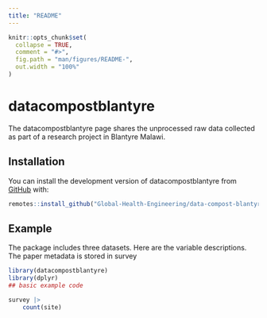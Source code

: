 ```yaml
---
title: "README"
---
```


<!-- README.md is generated from README.Rmd. Please edit that file -->

```r
knitr::opts_chunk$set(
  collapse = TRUE,
  comment = "#>",
  fig.path = "man/figures/README-",
  out.width = "100%"
)
```

# datacompostblantyre

<!-- badges: start -->
<!-- badges: end -->

The datacompostblantyre page shares the unprocessed raw data collected as part 
of a research project in Blantyre Malawi.

## Installation

You can install the development version of datacompostblantyre from [GitHub](https://github.com/) with:

``` r
remotes::install_github("Global-Health-Engineering/data-compost-blantyre-malawi")
```

## Example

The package includes three datasets. Here are the variable descriptions. The paper metadata is stored in survey

```r
library(datacompostblantyre)
library(dplyr)
## basic example code

survey |> 
    count(site)
```


